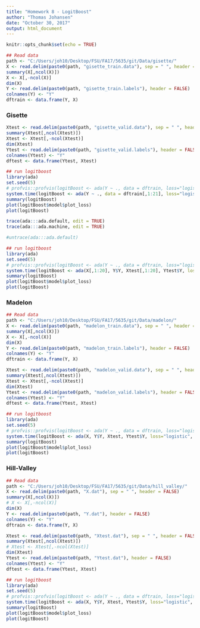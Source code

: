 ```yaml
---
title: "Homework 8 - LogitBoost"
author: "Thomas Johansen"
date: "October 30, 2017"
output: html_document
---
```


```r
knitr::opts_chunk$set(echo = TRUE)
```

```r
## Read data
path <- "C:/Users/joh10/Desktop/FSU/FA17/5635/git/Data/gisette/"
X <- read.delim(paste0(path, "gisette_train.data"), sep = " ", header = FALSE)
summary(X[,ncol(X)])
X <- X[,-ncol(X)]
dim(X)
Y <- read.delim(paste0(path, "gisette_train.labels"), header = FALSE)
colnames(Y) <- "Y"
dftrain <- data.frame(Y, X)
```

### Gisette
```r
Xtest <- read.delim(paste0(path, "gisette_valid.data"), sep = " ", header = FALSE)
summary(Xtest[,ncol(Xtest)])
Xtest <- Xtest[,-ncol(Xtest)]
dim(Xtest)
Ytest <- read.delim(paste0(path, "gisette_valid.labels"), header = FALSE)
colnames(Ytest) <- "Y"
dftest <- data.frame(Ytest, Xtest)
```

```r
## run logitboost
library(ada)
set.seed(5)
# profvis::profvis(logitBoost <- ada(Y ~ ., data = dftrain, loss="logistic", iter=1, verbose = FALSE))
system.time(logitBoost <- ada(Y ~ ., data = dftrain[,1:21], loss="logistic", iter=10, verbose = FALSE))
summary(logitBoost)
plot(logitBoost$model$plot_loss)
plot(logitBoost)
```

```r
trace(ada:::ada.default, edit = TRUE)
trace(ada:::ada.machine, edit = TRUE)

#untrace(ada:::ada.default)
```

```r
## run logitboost
library(ada)
set.seed(5)
# profvis::profvis(logitBoost <- ada(Y ~ ., data = dftrain, loss="logistic", iter=1, verbose = FALSE))
system.time(logitBoost <- ada(X[,1:20], Y$Y, Xtest[,1:20], Ytest$Y, loss="logistic", iter=10, verbose = FALSE))
summary(logitBoost)
plot(logitBoost$model$plot_loss)
plot(logitBoost)
```

### Madelon
```r
## Read data
path <- "C:/Users/joh10/Desktop/FSU/FA17/5635/git/Data/madelon/"
X <- read.delim(paste0(path, "madelon_train.data"), sep = " ", header = FALSE)
summary(X[,ncol(X)])
X <- X[,-ncol(X)]
dim(X)
Y <- read.delim(paste0(path, "madelon_train.labels"), header = FALSE)
colnames(Y) <- "Y"
dftrain <- data.frame(Y, X)
```

```r
Xtest <- read.delim(paste0(path, "madelon_valid.data"), sep = " ", header = FALSE)
summary(Xtest[,ncol(Xtest)])
Xtest <- Xtest[,-ncol(Xtest)]
dim(Xtest)
Ytest <- read.delim(paste0(path, "madelon_valid.labels"), header = FALSE)
colnames(Ytest) <- "Y"
dftest <- data.frame(Ytest, Xtest)
```

```r
## run logitboost
library(ada)
set.seed(5)
# profvis::profvis(logitBoost <- ada(Y ~ ., data = dftrain, loss="logistic", iter=1, verbose = FALSE))
system.time(logitBoost <- ada(X, Y$Y, Xtest, Ytest$Y, loss="logistic", iter=10, verbose = FALSE))
summary(logitBoost)
plot(logitBoost$model$plot_loss)
plot(logitBoost)
```


### Hill-Valley
```r
## Read data
path <- "C:/Users/joh10/Desktop/FSU/FA17/5635/git/Data/hill_valley/"
X <- read.delim(paste0(path, "X.dat"), sep = " ", header = FALSE)
summary(X[,ncol(X)])
# X <- X[,-ncol(X)]
dim(X)
Y <- read.delim(paste0(path, "Y.dat"), header = FALSE)
colnames(Y) <- "Y"
dftrain <- data.frame(Y, X)
```

```r
Xtest <- read.delim(paste0(path, "Xtest.dat"), sep = " ", header = FALSE)
summary(Xtest[,ncol(Xtest)])
# Xtest <- Xtest[,-ncol(Xtest)]
dim(Xtest)
Ytest <- read.delim(paste0(path, "Ytest.dat"), header = FALSE)
colnames(Ytest) <- "Y"
dftest <- data.frame(Ytest, Xtest)
```

```r
## run logitboost
library(ada)
set.seed(5)
# profvis::profvis(logitBoost <- ada(Y ~ ., data = dftrain, loss="logistic", iter=1, verbose = FALSE))
system.time(logitBoost <- ada(X, Y$Y, Xtest, Ytest$Y, loss="logistic", iter=10, verbose = FALSE))
summary(logitBoost)
plot(logitBoost$model$plot_loss)
plot(logitBoost)
```
